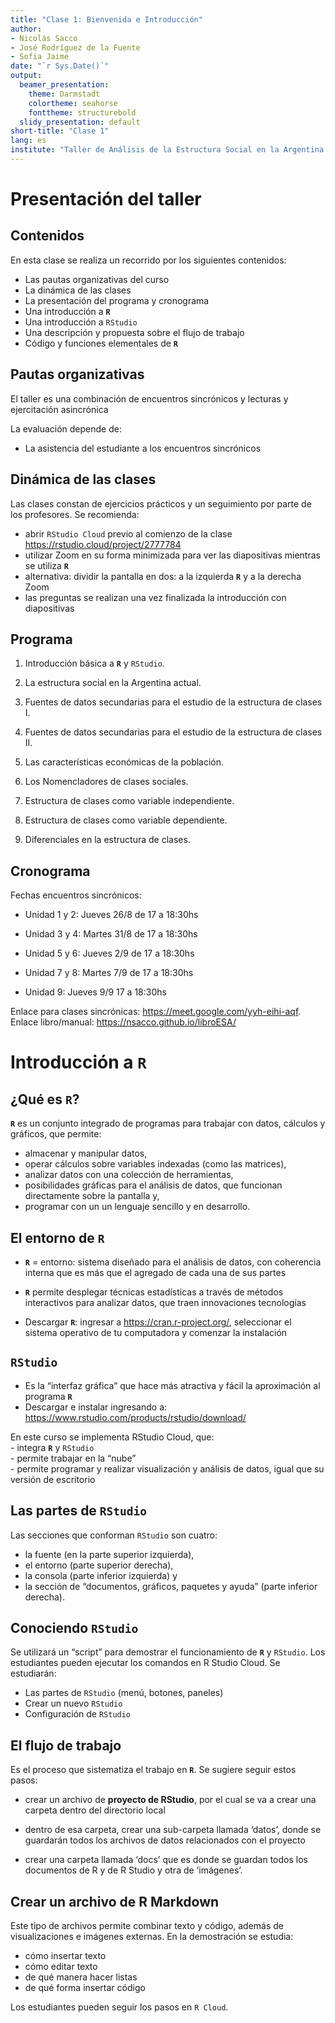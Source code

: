 ```yaml
---
title: "Clase 1: Bienvenida e Introducción"
author:
- Nicolás Sacco
- José Rodríguez de la Fuente
- Sofia Jaime
date: "`r Sys.Date()`"
output:
  beamer_presentation:
    theme: Darmstadt
    colortheme: seahorse
    fonttheme: structurebold
  slidy_presentation: default
short-title: "Clase 1"
lang: es
institute: "Taller de Análisis de la Estructura Social en la Argentina Contemporánea \nMaestría en Generación y Análisis de Información Estadística (UNTREF)" 
---
```


# Presentación del taller

## Contenidos  

En esta clase se realiza un recorrido por los siguientes contenidos:

- Las pautas organizativas del curso
- La dinámica de las clases
- La presentación del programa y cronograma
- Una introducción a **`R`**
- Una introducción a `RStudio`
- Una descripción y propuesta sobre el flujo de trabajo
- Código y funciones elementales de **`R`**  


## Pautas organizativas  

El taller es una combinación de encuentros sincrónicos y lecturas y ejercitación asincrónica

La evaluación depende de:  

- La asistencia del estudiante a los encuentros sincrónicos  


## Dinámica de las clases  

Las clases constan de ejercicios prácticos y un seguimiento por parte de los profesores. Se recomienda: 

- abrir `RStudio Cloud` previo al comienzo de la clase <https://rstudio.cloud/project/2777784>
- utilizar Zoom en su forma minimizada para ver las diapositivas mientras se utiliza **`R`**  
- alternativa: dividir la pantalla en dos: a la izquierda **`R`** y a la derecha Zoom  
- las preguntas se realizan una vez finalizada la introducción con diapositivas 


## Programa  

1. Introducción básica a **`R`** y `RStudio`.

2. La estructura social en la Argentina actual.

3. Fuentes de datos secundarias para el estudio de la estructura de clases I.

4. Fuentes de datos secundarias para el estudio de la estructura de clases II.

5. Las características económicas de la población.

6. Los Nomencladores de clases sociales.

7. Estructura de clases como variable independiente.

8. Estructura de clases como variable dependiente.

9. Diferenciales en la estructura de clases.


## Cronograma  

Fechas encuentros sincrónicos:

- Unidad 1 y 2: Jueves 26/8 de 17 a 18:30hs  

- Unidad 3 y 4: Martes 31/8 de 17 a 18:30hs  

- Unidad 5 y 6: Jueves 2/9 de 17 a 18:30hs  

- Unidad 7 y 8: Martes 7/9 de 17 a 18:30hs  

- Unidad 9: Jueves 9/9 17 a 18:30hs   

Enlace para clases sincrónicas: <https://meet.google.com/yyh-eihi-aqf>.  
Enlace libro/manual: <https://nsacco.github.io/libroESA/>


# Introducción a **`R`**  

## ¿Qué es **`R`**?  

**`R`** es un conjunto integrado de programas para trabajar con datos, cálculos y gráficos, que permite:  

- almacenar y manipular datos,  
- operar cálculos sobre variables indexadas (como las matrices),  
- analizar datos con una colección de herramientas,  
- posibilidades gráficas para el análisis de datos, que funcionan directamente sobre la pantalla y,  
- programar con un un lenguaje sencillo y en desarrollo.  


## El entorno de **`R`**  

- **`R`** = entorno: sistema diseñado para el análisis de datos, con coherencia interna que es más que el agregado de cada una de sus partes  

- **`R`** permite desplegar técnicas estadísticas a través de métodos interactivos para analizar datos, que traen innovaciones tecnologías  

- Descargar **`R`**: ingresar a <https://cran.r-project.org/>, seleccionar el sistema operativo de tu computadora y comenzar la instalación  


## `RStudio`

- Es la "interfaz gráfica" que hace más atractiva y fácil la aproximación al programa **`R`**  
- Descargar e instalar ingresando a: <https://www.rstudio.com/products/rstudio/download/>  

En este curso se implementa RStudio Cloud, que:  
- integra **`R`** y `RStudio`  
- permite trabajar en la "nube"  
- permite programar y realizar visualización y análisis de datos, igual que su versión de escritorio  


## Las partes de `RStudio`

Las secciones que conforman `RStudio` son cuatro:  

- la fuente (en la parte superior izquierda),  
- el entorno (parte superior derecha),  
- la consola (parte inferior izquierda) y  
- la sección de "documentos, gráficos, paquetes y ayuda" (parte inferior derecha).  


## Conociendo `RStudio`

Se utilizará un "script" para demostrar el funcionamiento de **`R`** y `RStudio`. Los estudiantes pueden ejecutar los comandos en R Studio Cloud. Se estudiarán:  

- Las partes de `RStudio` (menú, botones, paneles)  
- Crear un nuevo `RStudio`  
- Configuración de `RStudio`  


## El flujo de trabajo

Es el proceso que sistematiza el trabajo en **`R`**. Se sugiere seguir estos pasos:

- crear un archivo de **proyecto de RStudio**, por el cual se va a crear una carpeta dentro del directorio local  

- dentro de esa carpeta, crear una sub-carpeta llamada 'datos', donde se guardarán todos los archivos de datos relacionados con el proyecto  

- crear una carpeta llamada 'docs' que es donde se guardan todos los documentos de R y de R Studio y otra de 'imágenes'.  


## Crear un archivo de R Markdown

Este tipo de archivos permite combinar texto y código, además de visualizaciones e imágenes externas. En la demostración se estudia:  

- cómo insertar texto  
- cómo editar texto  
- de qué manera hacer listas  
- de qué forma insertar código  

Los estudiantes pueden seguir los pasos en `R Cloud`.



